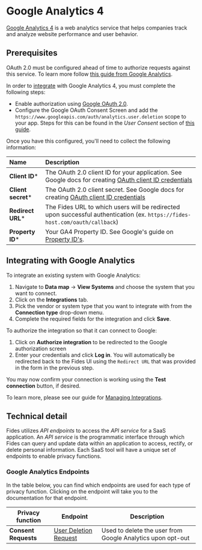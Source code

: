 

# Google Analytics 4
[Google Analytics 4](https://developers.google.com/analytics/devguides/collection/ga4) is a web analytics service that helps companies track and analyze website performance and user behavior.

## Prerequisites
<Callout emoji="" type="info">OAuth 2.0 must be configured ahead of time to authorize requests against this service. To learn more follow [this guide from Google Analytics](https://developers.google.com/analytics/devguides/reporting/core/v4/authorization). </Callout>


In order to [integrate](/docs/user-guides/integrations) with Google Analytics 4, you must complete the following steps:
* Enable authorization using [Google OAuth 2.0](https://developers.google.com/analytics/devguides/reporting/core/v4/authorization).
* Configure the Google OAuth Consent Screen and add  the `https://www.googleapis.com/auth/analytics.user.deletion` scope to your app. Steps for this can be found in the *User Consent* section of [this guide](https://support.google.com/cloud/answer/6158849?hl=en#zippy=%2Cpublic-and-internal-applications). 

Once you have this configured, you'll need to collect the following information:


| Name                       | Description                                                                                                                             |
| :------------------------- | :-------------------------------------------------------------------------------------------------------------------------------------- |
| **Client ID***             | The OAuth 2.0 client ID for your application.  See Google docs for creating [OAuth client ID credentials](https://developers.google.com/workspace/guides/create-credentials#oauth-client-id) |
| **Client secret***         | The OAuth 2.0 client secret. See Google docs for creating [OAuth client ID credentials](https://developers.google.com/workspace/guides/create-credentials#oauth-client-id) |
| **Redirect URL***           | The Fides URL to which users will be redirected upon successful authentication (ex. `https://fides-host.com/oauth/callback`) |
| **Property ID***           | Your GA4 Property ID. See Google's guide on [Property ID's](https://developers.google.com/analytics/devguides/reporting/data/v1/property-id).  |

## Integrating with Google Analytics
To integrate an existing system with Google Analytics:

1. Navigate to **Data map** → **View Systems** and choose the system that you want to connect.
2. Click on the **Integrations** tab.
3. Pick the vendor or system type that you want to integrate with from the **Connection type** drop-down menu.
4. Complete the required fields for the integration and click **Save**.

To authorize the integration so that it can connect to Google:
1. Click on **Authorize integration** to be redirected to the Google authorization screen
2. Enter your credentials and click **Log in**. You will automatically be redirected back to the Fides UI using the `Redirect URL` that was provided in the form in the previous step.

You may now confirm your connection is working using the **Test connection** button, if desired.

To learn more, please see our guide for [Managing Integrations](/docs/user-guides/integrations/manage-integrations).

## Technical detail

Fides utilizes _API endpoints_ to access the _API service_ for a SaaS application. An _API service_ is the programmatic interface through which Fides can query and update data within an application to access, rectify, or delete personal information. Each SaaS tool will have a unique set of endpoints to enable privacy functions.

### Google Analytics Endpoints
In the table below, you can find which endpoints are used for each type of privacy function. Clicking on the endpoint will take you to the documentation for that endpoint.

| Privacy function | Endpoint | Description |
|----|----|----|
| **Consent Requests** | [User Deletion Request](https://developers.google.com/analytics/devguides/config/userdeletion/v3/reference/userDeletion/userDeletionRequest/upsert) | Used to delete the user from Google Analytics upon opt-out |
